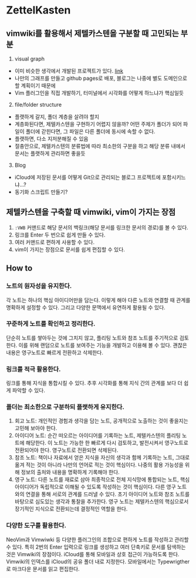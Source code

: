 # ZettelKasten

## vimwiki를 활용해서 제텔카스텐을 구분할 때 고민되는 부분

1. visual graph

- 이미 비슷한 생각에서 개발된 프로젝트가 있다. [link](https://github.com/lambdasonly/VimWikiGraph)
- 나만의 그래프를 만들고 github pages로 배포, 블로그는 나중에 별도 도메인으로 할 계획이기 때문에
- Vim 플러그인을 직접 개발하기, 터미널에서 시각화를 어떻게 하느냐가 핵심일듯

2. file/folder structure

- 플랫하게 갈지, 폴더 계층을 살려야 할지
- 계층화된다면, 제텔카스텐을 구현하기 어렵지 않을까? 어떤 주제가 폴더가 되어 파일이 폴더에 갇힌다면, 그 파일은 다른 폴더에 동시에 속할 수 없다.
- 플랫하면, 다소 지저분해질 수 있음
- 절충안으로, 제텔카스텐의 분류법에 따라 최소한의 구분을 하고 해당 분류 내에서 문서는 플랫하게 관리하면 좋을듯

3. Blog

- iCloud에 저장된 문서를 어떻게 Git으로 관리되는 블로그 프로젝트에 포함시키느냐...?
- 동기화 스크립트 만들기?

## 제텔카스텐을 구축할 때 vimwiki, vim이 가지는 장점

1. `:VWB` 커맨드로 해당 문서의 백링크(해당 문서를 링크한 문서의 경로)를 볼 수 있다.
2. 링크를 Enter 두 번으로 쉽게 만들 수 있다.
3. 여러 커맨드로 편하게 사용할 수 있다.
4. vim이 가지는 장점으로 문서를 쉽게 편집할 수 있다.

## How to

### 노트의 원자성을 유지한다.

각 노트는 하나의 핵심 아이디어만을 담는다. 이렇게 해야 다른 노트와 연결할 때 관계를 명확하게 설정할 수 있다. 그리고 다양한 문맥에서 유연하게 활용될 수 있다.

### 꾸준하게 노트를 확인하고 정리한다.

단순히 노트를 쌓아두는 것에 그치지 않고, 플리팅 노트와 참조 노트를 주기적으로 검토한다. 이를 위해 랜덤으로 노트를 보여주는 기능을 개발하고 이용해 볼 수 있다. 괜찮은 내용은 영구노트로 빠르게 전환하고 삭제한다.

### 링크를 적극 활용한다.

링크를 통해 지식을 통합시킬 수 있다. 추후 시각화를 통해 지식 간의 관계를 보다 더 쉽게 파악할 수 있다.

### 폴더는 최소한으로 구분하되 플랫하게 유지한다.

1. 회고 노트: 개인적인 경험과 생각을 담는 노트, 공개적으로 노출하는 것이 좋을지는 고민해 보아야 한다.
2. 아이디어 노트: 순간 떠오르는 아이디어를 기록하는 노트, 제텔카스텐의 플리팅 노트에 해당한다. 이 노트는 가능한 한 빠르게 다시 검토하고, 발전시켜서 영구노트로 전환되어야 한다. 영구노트로 전환되면 삭제된다.
3. 참조 노트: 책이나 자료에서 얻은 지식을 자신의 생각과 함께 기록하는 노트, 그대로 옮겨 적는 것이 아니라 나만의 언어로 적는 것이 핵심이다. 나중의 활용 가능성을 위해 정보의 출처와 내용을 명확하게 기록해야 한다.
4. 영구 노트: 다른 노트를 재료로 삼아 최종적으로 전체 지식망에 통합되는 노트, 핵심 아이디어가 독립적으로 이해될 수 있도록 작성하는 것이 핵심이다. 다른 영구 노트와의 연결을 통해 서로의 관계를 드러낼 수 있다. 초기 아이디어 노트와 참조 노트를 바탕으로 심도있는 생각과 통찰을 추가한다. 영구 노트는 제텔카스텐의 핵심으로서 장기적인 지식으로 전환되는데 결정적인 역할을 한다.

### 다양한 도구를 활용한다.

NeoVim과 Vimwiwki 등 다양한 플러그인의 조합으로 편하게 노트를 작성하고 관리할 수 있다. 특히 2번의 Enter 입력으로 링크를 생성하고 여러 단축키로 문서를 탐색하는 것은 Vimwiki의 장점이다. iCloud를 통해 모바일과 상호 접근이 가능하도록 한다. Vimwiki의 인덱스를 iCloud의 공유 폴더 내로 지정한다. 모바일에서는 Typewrigther로 마크다운 문서를 읽고 편집한다.
